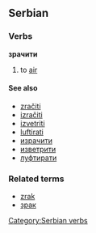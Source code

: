 ==Serbian==
===Verbs===
'''зрачити'''
#to [[air]]
====See also====
*[[zračiti]]
*[[izračiti]]
*[[izvetriti]]
*[[luftirati]]
*[[израчити]]
*[[изветрити]]
*[[луфтирати]]

===Related terms===
*[[zrak]]
*[[зрак]]
[[Category:Serbian verbs]]